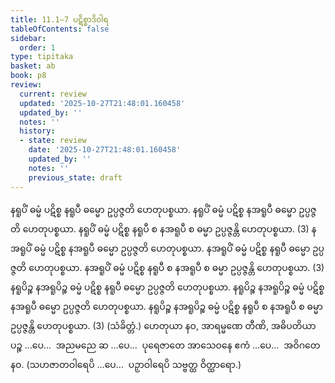 ```yaml
---
title: 11.1–7 ပဋိစ္စာဒိဝါရ
tableOfContents: false
sidebar:
  order: 1
type: tipitaka
basket: ab
book: p8
review:
  current: review
  updated: '2025-10-27T21:48:01.160458'
  updated_by: ''
  notes: ''
  history:
  - state: review
    date: '2025-10-27T21:48:01.160458'
    updated_by: ''
    notes: ''
    previous_state: draft
---
```



<ReviewStatus review={frontmatter.review} showDetails={true} />

<HypothesisAnnotation frontmatter={frontmatter} />

<DynamicBreadcrumb />

<Division number="24" book="p8" e="ch" v="40" p="80">

<Paragraph number="61" book="p8">
နရူပိံ ဓမ္မံ ပဋိစ္စ နရူပီ ဓမ္မော ဥပ္ပဇ္ဇတိ ဟေတုပစ္စယာ. နရူပိံ ဓမ္မံ ပဋိစ္စ နအရူပီ ဓမ္မော ဥပ္ပဇ္ဇတိ ဟေတုပစ္စယာ. နရူပိံ ဓမ္မံ ပဋိစ္စ နရူပီ စ နအရူပီ စ ဓမ္မာ ဥပ္ပဇ္ဇန္တိ ဟေတုပစ္စယာ. (3)
</Paragraph>

<Paragraph number="62" book="p8">
နအရူပိံ ဓမ္မံ ပဋိစ္စ နအရူပီ ဓမ္မော ဥပ္ပဇ္ဇတိ ဟေတုပစ္စယာ. နအရူပိံ ဓမ္မံ ပဋိစ္စ နရူပီ ဓမ္မော ဥပ္ပဇ္ဇတိ ဟေတုပစ္စယာ. နအရူပိံ ဓမ္မံ ပဋိစ္စ နရူပီ စ နအရူပီ စ ဓမ္မာ ဥပ္ပဇ္ဇန္တိ ဟေတုပစ္စယာ. (3)
</Paragraph>

<Paragraph number="63" book="p8">
နရူပိဉ္စ နအရူပိဉ္စ ဓမ္မံ ပဋိစ္စ နရူပီ ဓမ္မော ဥပ္ပဇ္ဇတိ ဟေတုပစ္စယာ. နရူပိဉ္စ နအရူပိဉ္စ ဓမ္မံ ပဋိစ္စ နအရူပီ ဓမ္မော ဥပ္ပဇ္ဇတိ ဟေတုပစ္စယာ. နရူပိဉ္စ နအရူပိဉ္စ ဓမ္မံ ပဋိစ္စ နရူပီ စ နအရူပီ စ ဓမ္မာ ဥပ္ပဇ္ဇန္တိ ဟေတုပစ္စယာ. (3) (သံခိတ္တံ.)
</Paragraph>

</Division>
<Division number="25" book="p8" e="ch" v="40" p="80">

<Paragraph number="64" book="p8">
ဟေတုယာ နဝ, အာရမ္မဏေ တီဏိ, အဓိပတိယာ ပဉ္စ …ပေ…  အညမညေ ဆ …ပေ…  ပုရေဇာတေ အာသေဝနေ ဧကံ …ပေ…  အဝိဂတေ နဝ.
</Paragraph>

<Paragraph number="65" book="p8">
(သဟဇာတဝါရေပိ …ပေ…  ပဉှာဝါရေပိ သဗ္ဗတ္ထ ဝိတ္ထာရော.)
</Paragraph>
</Division>